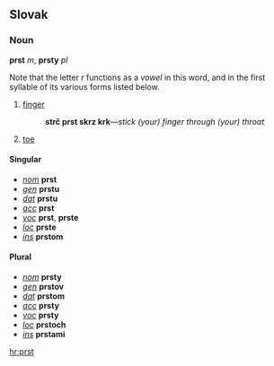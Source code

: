 == Slovak ==
=== Noun ===
'''prst''' ''m'', '''prsty''' ''pl''

Note that the letter ''r'' functions as a ''vowel'' in this word, and in the first syllable of its various forms listed below.
# [[finger]]
#: '''strč prst skrz krk'''&mdash;''stick (your) finger through (your) throat''
# [[toe]]

==== Singular ====
* ''[[nominative|nom]]'' '''prst'''
* ''[[genitive|gen]]'' '''prstu'''
* ''[[dative|dat]]'' '''prstu'''
* ''[[accusative|acc]]'' '''prst'''
* ''[[vocative|voc]]'' '''prst''', '''prste'''
* ''[[locative|loc]]'' '''prste'''
* ''[[instrumental|ins]]'' '''prstom'''

==== Plural ====
* ''[[nominative|nom]]'' '''prsty'''
* ''[[genitive|gen]]'' '''prstov'''
* ''[[dative|dat]]'' '''prstom'''
* ''[[accusative|acc]]'' '''prsty'''
* ''[[vocative|voc]]'' '''prsty'''
* ''[[locative|loc]]'' '''prstoch'''
* ''[[instrumental|ins]]'' '''prstami'''

[[hr:prst]]